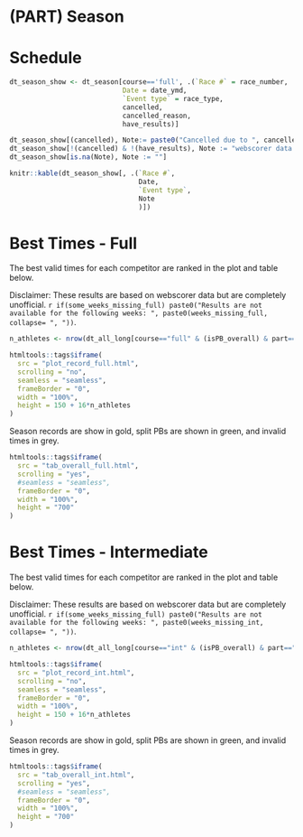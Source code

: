 # (PART) Season

# Schedule

```r

dt_season_show <- dt_season[course=='full', .(`Race #` = race_number,
                            Date = date_ymd,
                            `Event type` = race_type,
                            cancelled,
                            cancelled_reason,
                            have_results)]

dt_season_show[(cancelled), Note:= paste0("Cancelled due to ", cancelled_reason)]
dt_season_show[!(cancelled) & !(have_results), Note := "webscorer data not available"]
dt_season_show[is.na(Note), Note := ""]

knitr::kable(dt_season_show[, .(`Race #`,
                                Date,
                                `Event type`,
                                Note
                                )])
```

# Best Times - Full

The best valid times for each competitor are ranked in the plot and table below.

Disclaimer: These results are based on webscorer data but are completely unofficial. `r if(some_weeks_missing_full) paste0("Results are not available for the following weeks: ", paste0(weeks_missing_full, collapse= ", "))`.


```r
n_athletes <- nrow(dt_all_long[course=="full" & (isPB_overall) & part=="Swim"])

htmltools::tags$iframe(
  src = "plot_record_full.html", 
  scrolling = "no", 
  seamless = "seamless",
  frameBorder = "0",
  width = "100%",
  height = 150 + 16*n_athletes
)
```


Season records are show in gold, split PBs are shown in green, and invalid times in grey.


```r
htmltools::tags$iframe(
  src = "tab_overall_full.html", 
  scrolling = "yes", 
  #seamless = "seamless",
  frameBorder = "0",
  width = "100%",
  height = "700"
)
```

# Best Times - Intermediate

The best valid times for each competitor are ranked in the plot and table below.


Disclaimer: These results are based on webscorer data but are completely unofficial. `r if(some_weeks_missing_full) paste0("Results are not available for the following weeks: ", paste0(weeks_missing_int, collapse= ", "))`.


```r
n_athletes <- nrow(dt_all_long[course=="int" & (isPB_overall) & part=="Swim"])

htmltools::tags$iframe(
  src = "plot_record_int.html", 
  scrolling = "no", 
  seamless = "seamless",
  frameBorder = "0",
  width = "100%",
  height = 150 + 16*n_athletes
)
```

Season records are show in gold, split PBs are shown in green, and invalid times in grey.

```r
htmltools::tags$iframe(
  src = "tab_overall_int.html", 
  scrolling = "yes", 
  #seamless = "seamless",
  frameBorder = "0",
  width = "100%",
  height = "700"
)
```
